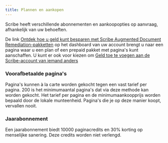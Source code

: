 ```yaml
---
title: Plannen en aankopen
---
```



Scribe heeft verschillende abonnementen en aankoopopties op aanvraag, afhankelijk van uw behoeften.

De link [Ontdek hoe u geld kunt besparen met Scribe Augmented Document Remediation-pakketten](https://scribeit.io/signup/documents_upsell) op het dashboard van uw account brengt u naar een pagina waar u een plan of een prepaid pakket met pagina's kunt aanschaffen. U kunt er ook voor kiezen om [Geld toe te voegen aan de Scribe-account van iemand anders](https://scribeit.io/signup/account_credit?state=%7B%22return_to%22%3A%22%2F%22%7D)

### Voorafbetaalde pagina's

Pagina's kunnen à la carte worden gekocht tegen een vast tarief per pagina. 200 is het minimumaantal pagina's dat via deze methode kan worden gekocht. Het tarief per pagina en de minimumaankoopprijs worden bepaald door de lokale munteenheid. Pagina's die je op deze manier koopt, vervallen nooit.

### Jaarabonnement

Een jaarabonnement biedt 10000 paginacredits en 30% korting op menselijke sanering. Deze credits worden niet verlengd.


